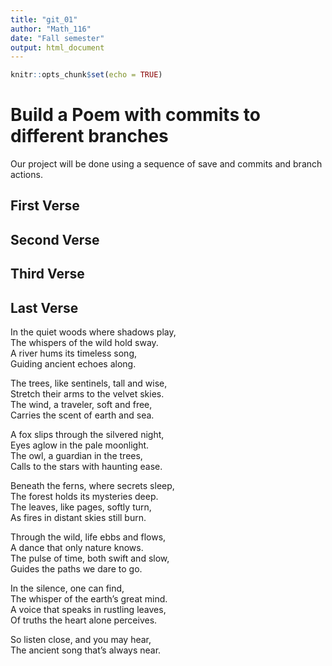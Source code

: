 ```yaml
---
title: "git_01"
author: "Math_116"
date: "Fall semester"
output: html_document
---
```


```r
knitr::opts_chunk$set(echo = TRUE)
```
# Build a Poem with commits to different branches
Our project will be done using a sequence of save and commits and branch actions.
<!-- Do not modify or change any text in "!--" bracketed areas such as this --- these are instructions to
you, if you change any of this the git program will notice it and compromise your git merging strategy !-->

## First Verse 
<!--Put the first five lines of a poem by Lewis Carrol in this section!-->

## Second Verse
<!--Put the first five lines of a poem by Robert Frost here!-->

## Third Verse
<!--Put the first two verses of The Walrus and the Carpenter here!-->

## Last Verse
<!--Put a short poem you created using chatGPT of 20 to 30 lines,here!-->
In the quiet woods where shadows play,  
The whispers of the wild hold sway.  
A river hums its timeless song,  
Guiding ancient echoes along.  

The trees, like sentinels, tall and wise,  
Stretch their arms to the velvet skies.  
The wind, a traveler, soft and free,  
Carries the scent of earth and sea.  

A fox slips through the silvered night,  
Eyes aglow in the pale moonlight.  
The owl, a guardian in the trees,  
Calls to the stars with haunting ease.  

Beneath the ferns, where secrets sleep,  
The forest holds its mysteries deep.  
The leaves, like pages, softly turn,  
As fires in distant skies still burn.  

Through the wild, life ebbs and flows,  
A dance that only nature knows.  
The pulse of time, both swift and slow,  
Guides the paths we dare to go.  

In the silence, one can find,  
The whisper of the earth’s great mind.  
A voice that speaks in rustling leaves,  
Of truths the heart alone perceives.  

So listen close, and you may hear,  
The ancient song that's always near.  
